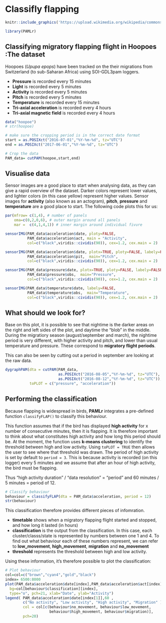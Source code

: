 # Classifly flapping {#flapping}

```r
knitr::include_graphics('https://upload.wikimedia.org/wikipedia/commons/e/e3/Upupa_epops_-Lanzarote%2C_Canary_Islands%2C_Spain-8.jpg')

```



```r
library(PAMLr)
```

## Classifying migratory flapping flight in Hoopoes :The dataset

Hoopoes (*Upupa epops*) have been tracked on the their migrations from Switzerland (to sub-Saharan Africa) using SOI-GDL3pam loggers. 

* **Pressure** is recorded every 15 minutes
* **Light** is recorded every 5 minutes
* **Activity** is recorded every 5 minutes
* **Pitch** is recorded every 5 minutes
* **Temperature** is recorded every 15 minutes
* **Tri-axial acceleration** is recorded every 4 hours
* **Tri-axial magnetic field** is recorded every 4 hours

```r
data("hoopoe")
# str(hoopoe)

# make sure the cropping period is in the correct date format
start = as.POSIXct("2016-07-01","%Y-%m-%d", tz="UTC")
end = as.POSIXct("2017-06-01","%Y-%m-%d", tz="UTC")

# Crop the data
PAM_data= cutPAM(hoopoe,start,end)
```

## Visualise data

Sensor images are a good place to start when analysing data, as they can give a rapid overview of the dataset. Darker colors represent lower values, and lighter colors (in this case yellow) represent higher values. Sensor images for **activity** (also known as an actogram), **pitch**, **pressure** and **temperature** are a good place to start. The following code plots this for us:

```r
par(mfrow= c(1,4), # number of panels
    oma=c(0,2,0,6), # outer margin around all panels
    mar =  c(4,1,4,1)) # inner margin around individual fivure

sensorIMG(PAM_data$acceleration$date, ploty=FALSE,
          PAM_data$acceleration$act, main = "Activity",
          col=c("black",viridis::cividis(90)), cex=1.2, cex.main = 2)

sensorIMG(PAM_data$acceleration$date, plotx=TRUE, ploty=FALSE, labely=FALSE,
          PAM_data$acceleration$pit,  main="Pitch",
          col=c("black",viridis::cividis(90)), cex=1.2, cex.main = 2)

sensorIMG(PAM_data$pressure$date, plotx=TRUE, ploty=FALSE, labely=FALSE,
          PAM_data$pressure$obs,  main="Pressure",
          col=c("black",viridis::cividis(90)), cex=1.2, cex.main = 2)

sensorIMG(PAM_data$temperature$date, labely=FALSE,
          PAM_data$temperature$obs,  main="Temperature",
          col=c("black",viridis::cividis(90)), cex=1.2, cex.main = 2)
```

## What should we look for?

Base on this plot, it is possible to see that nightime is the darker areas on the right and left sides of the plot, and daytime the "blob" in the middle. During the migratiory season (august/september and march), the nightime period is very different, with higher activity and pitch, and lower than usual temperature and pressure. These correspond to **migratory flight periods**.

This can also be seen by cutting out a period in september are looking at the raw data.


```r
dygraphPAM(dta = cutPAM(PAM_data, 
                        as.POSIXct("2016-08-05","%Y-%m-%d", tz="UTC"),
                        as.POSIXct("2016-08-12","%Y-%m-%d", tz="UTC")), 
           toPLOT = c("pressure", "acceleration")) 
```

## Performing the classification

Because flapping is widespread in birds, **PAMLr** integrates a pre-defined function `classifyFLAP()` to classify this behaviour.

This function assumes that if the bird has displayed **high activity** for x number of consecutive minutes, then it is flapping. It is therefore important to think about what constitutes high activity and how long this period should be. At the moment, the function uses **k-means clustering** to identify the threshold between high and low activity. Using `toPLOT = TRUE` then allows the user to see where that threshold was drawn. The period of high activity is set by default to `period = 3`. This is because activity is recorded (on this logger) every 5 minutes and we assume that after an hour of high activity, the bird must be flapping. 

Thus "high activity duration" / "data resolution" = "period" and 60 minutes / 5 minutes = period of 12.

```r
# Classify behaviour
behaviour = classifyFLAP(dta = PAM_data$acceleration, period = 12)
str(behaviour)
```

This classification therefore provides different pieces of infomration.

* **timetable** shows when a migratory flapping flight started and stopped, and how long it lasted (in hours)
* **classification** is the output from the classification. In this case, each cluster/classs/state is represented by numbers between one 1 and 4. To find out what behaviour each of these numbers represent, we can refer to **low_movement**, **high_movement**, **migration** and **no_movement** 
* **threshold** represents the threshold between high and low activity.

Using these information, it's therefore possible to plot the classification:


```r

# Plot behaviour
col=col=c("brown","cyan4","gold","black")
index= 6500:8000
plot(PAM_data$acceleration$date[index],PAM_data$acceleration$act[index],
  bg=col[behaviour$classification][index], 
  type="o", pch=21, xlab="Date", ylab="Activity")
legend( PAM_data$acceleration$date[index[1]],60 , 
        c("No activity", "Low activity", "High activity", "Migration" ) ,
        col = col[c(behaviour$no_movement, behaviour$low_movement,
                    behaviour$high_movement, behaviour$migration)],
        pch=20)
```